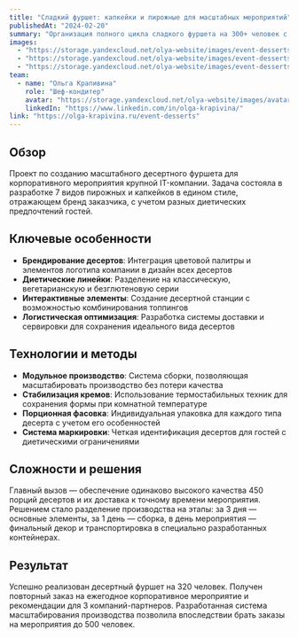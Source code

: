 ```yaml
---
title: "Сладкий фуршет: капкейки и пирожные для масштабных мероприятий"
publishedAt: "2024-02-20"
summary: "Организация полного цикла сладкого фуршета на 300+ человек с индивидуальным дизайном и разнообразной вкусовой палитрой"
images:
  - "https://storage.yandexcloud.net/olya-website/images/event-desserts/image-01.jpg"
  - "https://storage.yandexcloud.net/olya-website/images/event-desserts/image-02.jpg"
  - "https://storage.yandexcloud.net/olya-website/images/event-desserts/image-03.jpg"
team:
  - name: "Ольга Крапивина"
    role: "Шеф-кондитер"
    avatar: "https://storage.yandexcloud.net/olya-website/images/avatar.jpg"
    linkedIn: "https://www.linkedin.com/in/olga-krapivina/"
link: "https://olga-krapivina.ru/event-desserts"
---
```


## Обзор

Проект по созданию масштабного десертного фуршета для корпоративного мероприятия крупной IT-компании. Задача состояла в разработке 7 видов пирожных и капкейков в едином стиле, отражающем бренд заказчика, с учетом разных диетических предпочтений гостей.

## Ключевые особенности

- **Брендирование десертов**: Интеграция цветовой палитры и элементов логотипа компании в дизайн всех десертов
- **Диетические линейки**: Разделение на классическую, вегетарианскую и безглютеновую серии
- **Интерактивные элементы**: Создание десертной станции с возможностью комбинирования топпингов
- **Логистическая оптимизация**: Разработка системы доставки и сервировки для сохранения идеального вида десертов

## Технологии и методы

- **Модульное производство**: Система сборки, позволяющая масштабировать производство без потери качества
- **Стабилизация кремов**: Использование термостабильных техник для сохранения формы при комнатной температуре
- **Порционная фасовка**: Индивидуальная упаковка для каждого типа десерта с учетом его особенностей
- **Система маркировки**: Четкая идентификация десертов для гостей с диетическими ограничениями

## Сложности и решения

Главный вызов — обеспечение одинаково высокого качества 450 порций десертов и их доставка к точному времени мероприятия. Решением стало разделение производства на этапы: за 3 дня — основные элементы, за 1 день — сборка, в день мероприятия — финальный декор и транспортировка в специально разработанных контейнерах.

## Результат

Успешно реализован десертный фуршет на 320 человек. Получен повторный заказ на ежегодное корпоративное мероприятие и рекомендации для 3 компаний-партнеров. Разработанная система масштабирования производства позволила впоследствии брать заказы на мероприятия до 500 человек.